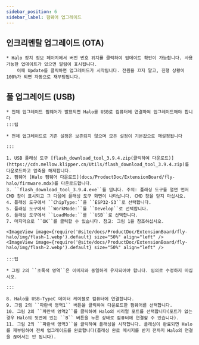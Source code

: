 ```yaml
---
sidebar_position: 6
sidebar_label: 펌웨어 업그레이드
---
```


## 인크리멘탈 업그레이드 (OTA)

    * Halo 장치 정보 페이지에서 버전 번호 위치를 클릭하여 업데이트 확인이 가능합니다. 사용 가능한 업데이트가 있으면 알림이 표시됩니다.
        이때 Update를 클릭하면 업그레이드가 시작됩니다. 전원을 끄지 말고, 진행 상황이 100%가 되면 자동으로 재부팅됩니다.


## 풀 업그레이드 (USB)

    * 전체 업그레이드 펌웨어가 발표되면 Halo를 USB로 컴퓨터에 연결하여 업그레이드해야 합니다
    :::팁

    * 전체 업그레이드로 기존 설정은 보존되지 않으며 모든 설정이 기본값으로 재설정됩니다

    :::

    1. USB 플래싱 도구 [flash_download_tool_3.9.4.zip(클릭하여 다운로드)](https://cdn.mellow.klipper.cn/Utils/flash_download_tool_3.9.4.zip)를 다운로드하고 압축을 해제합니다.
    2. 펌웨어 [Halo 펌웨어 다운로드](docs/ProductDoc/ExtensionBoard/fly-halo/firmware.mdx)를 다운로드합니다.
    3. ``flash_download_tool_3.9.4.exe``를 엽니다. 주의: 플래싱 도구를 열면 먼저 CMD 창이 표시되고 그 다음에 플래싱 도구 화면이 나타납니다. CMD 창을 닫지 마십시오.
    4. 플래싱 도구에서 ``ChipType:``을 ``ESP32-S3``로 선택합니다.
    5. 플래싱 도구에서 ``WorkMode:``를 ``Develop``로 선택합니다.
    6. 플래싱 도구에서 ``LoadMode:``를 ``USB``로 선택합니다.
    7. 마지막으로 ``OK``를 클릭할 수 있습니다. 참고: 그림 1을 참조하십시오.

    <ImageView image={require('@site/docs/ProductDoc/ExtensionBoard/fly-halo/img/flash-1.webp').default} size="50%" align="left" />
    <ImageView image={require('@site/docs/ProductDoc/ExtensionBoard/fly-halo/img/flash-2.webp').default} size="50%" align="left" />
    
    :::팁

    * 그림 2의 ``초록색 영역``은 이미지와 동일하게 유지되어야 합니다. 임의로 수정하지 마십시오.

    :::

    8. Halo를 USB-TypeC 데이터 케이블로 컴퓨터에 연결합니다.
    9. 그림 2의 ``파란색 영역1`` 버튼을 클릭하여 다운로드한 펌웨어를 선택합니다.
    10. 그림 2의 ``파란색 영역2``를 클릭하여 Halo의 시리얼 포트를 선택합니다(포트가 없는 경우 Halo의 뒷면에 있는 ``B`` 버튼을 누른 상태로 컴퓨터에 연결할 수 있습니다).
    11. 그림 2의 ``파란색 영역3``을 클릭하여 플래싱을 시작합니다. 플래싱이 완료되면 Halo를 재부팅하여 전체 업그레이드를 완료합니다(플래싱 완료 메시지를 받기 전까지 Halo의 연결을 끊어서는 안 됩니다).
